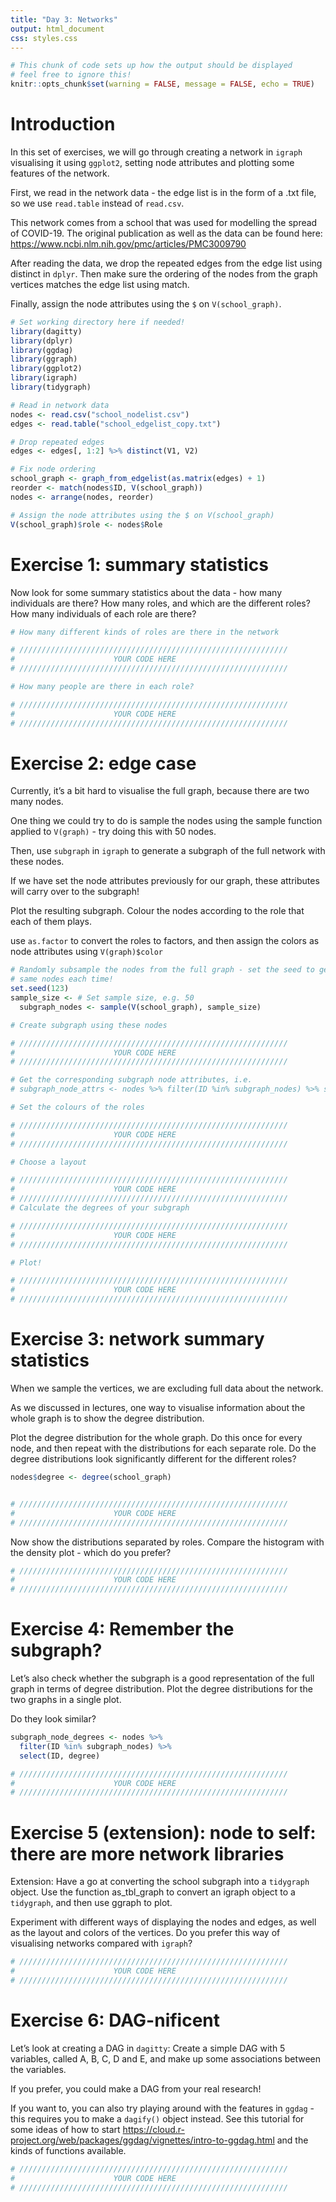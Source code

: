 ```yaml
---
title: "Day 3: Networks"
output: html_document
css: styles.css
---
```


```r
# This chunk of code sets up how the output should be displayed
# feel free to ignore this!
knitr::opts_chunk$set(warning = FALSE, message = FALSE, echo = TRUE)
```

# Introduction

In this set of exercises, we will go through creating a network in ```igraph``` visualising it
using ```ggplot2```, setting node attributes and plotting some features of the network.

First, we read in the network data - the edge list is in the form of a .txt file, so we
use ```read.table``` instead of ```read.csv```.

This network comes from a school that was used for modelling the spread of COVID-19.
The original publication as well as the data can be found here:
<https://www.ncbi.nlm.nih.gov/pmc/articles/PMC3009790>

After reading the data, we drop the repeated edges from the edge list using distinct
in ```dplyr```. Then make sure the ordering of the nodes from the graph vertices matches
the edge list using match.

Finally, assign the node attributes using the ```$``` on ```V(school_graph)```.

```r
# Set working directory here if needed!
library(dagitty)
library(dplyr)
library(ggdag)
library(ggraph)
library(ggplot2)
library(igraph)
library(tidygraph)

# Read in network data
nodes <- read.csv("school_nodelist.csv")
edges <- read.table("school_edgelist_copy.txt")

# Drop repeated edges
edges <- edges[, 1:2] %>% distinct(V1, V2)

# Fix node ordering
school_graph <- graph_from_edgelist(as.matrix(edges) + 1)
reorder <- match(nodes$ID, V(school_graph))
nodes <- arrange(nodes, reorder)

# Assign the node attributes using the $ on V(school_graph)
V(school_graph)$role <- nodes$Role
```

# Exercise 1: summary statistics

Now look for some summary statistics about the data - how many individuals are there?
How many roles, and which are the different roles? How many individuals of each role are there?

```r
# How many different kinds of roles are there in the network

# ////////////////////////////////////////////////////////////
#                      YOUR CODE HERE
# ////////////////////////////////////////////////////////////

# How many people are there in each role?

# ////////////////////////////////////////////////////////////
#                      YOUR CODE HERE
# ////////////////////////////////////////////////////////////
```

# Exercise 2: edge case

Currently, it's a bit hard to visualise the full graph, because there are two many nodes.

One thing we could try to do is sample the nodes using the sample function applied
to ```V(graph)``` - try doing this with 50 nodes.

Then, use ```subgraph``` in ```igraph``` to generate a subgraph of the full network with these nodes.

If we have set the node attributes previously for our graph, these attributes will carry over to the subgraph!

Plot the resulting subgraph. Colour the nodes according to the role that each of them plays.

<p class="hint">
use ```as.factor``` to convert the roles to factors, and then assign the colors as node attributes using ```V(graph)$color```
<p>

```r
# Randomly subsample the nodes from the full graph - set the seed to get the
# same nodes each time!
set.seed(123)
sample_size <- # Set sample size, e.g. 50
  subgraph_nodes <- sample(V(school_graph), sample_size)

# Create subgraph using these nodes

# ////////////////////////////////////////////////////////////
#                      YOUR CODE HERE
# ////////////////////////////////////////////////////////////

# Get the corresponding subgraph node attributes, i.e.
# subgraph_node_attrs <- nodes %>% filter(ID %in% subgraph_nodes) %>% select(ID, Role)

# Set the colours of the roles

# ////////////////////////////////////////////////////////////
#                      YOUR CODE HERE
# ////////////////////////////////////////////////////////////

# Choose a layout

# ////////////////////////////////////////////////////////////
#                      YOUR CODE HERE
# ////////////////////////////////////////////////////////////
# Calculate the degrees of your subgraph

# ////////////////////////////////////////////////////////////
#                      YOUR CODE HERE
# ////////////////////////////////////////////////////////////

# Plot!

# ////////////////////////////////////////////////////////////
#                      YOUR CODE HERE
# ////////////////////////////////////////////////////////////
```

# Exercise 3: network summary statistics

When we sample the vertices, we are excluding full data about the network.

As we discussed in lectures, one way to visualise information about the whole
graph is to show the degree distribution.

Plot the degree distribution for the whole graph. Do this once for every node,
and then repeat with the distributions for each separate role. Do the degree
distributions look significantly different for the different roles?

```r
nodes$degree <- degree(school_graph)


# ////////////////////////////////////////////////////////////
#                      YOUR CODE HERE
# ////////////////////////////////////////////////////////////
```

Now show the distributions separated by roles. Compare the histogram with the density plot -
which do you prefer?

```r
# ////////////////////////////////////////////////////////////
#                      YOUR CODE HERE
# ////////////////////////////////////////////////////////////
```

# Exercise 4: Remember the subgraph?

Let's also check whether the subgraph is a good representation of the full graph in terms
of degree distribution. Plot the degree distributions for the two graphs in a single plot.

Do they look similar?

```r
subgraph_node_degrees <- nodes %>%
  filter(ID %in% subgraph_nodes) %>%
  select(ID, degree)

# ////////////////////////////////////////////////////////////
#                      YOUR CODE HERE
# ////////////////////////////////////////////////////////////
```

# Exercise 5 (extension): node to self: there are more network libraries

Extension: Have a go at converting the school subgraph into a ```tidygraph``` object. Use the function
as_tbl_graph to convert an igraph object to a ```tidygraph```, and then use ggraph to plot.

Experiment with different ways of displaying the nodes and edges, as well as the layout and
colors of the vertices. Do you prefer this way of visualising networks compared with ```igraph```?


```r
# ////////////////////////////////////////////////////////////
#                      YOUR CODE HERE
# ////////////////////////////////////////////////////////////
```

# Exercise 6: DAG-nificent

Let's look at creating a DAG in ```dagitty```: Create a simple DAG with 5 variables,
called A, B, C, D and E, and make up some associations between the variables.

If you prefer, you could make a DAG from your real research!

If you want to, you can also try playing around with the features in ```ggdag``` - this
requires you to make a ```dagify()``` object instead. See this tutorial for some ideas
of how to start <https://cloud.r-project.org/web/packages/ggdag/vignettes/intro-to-ggdag.html>
and the kinds of functions available.

```r
# ////////////////////////////////////////////////////////////
#                      YOUR CODE HERE
# ////////////////////////////////////////////////////////////
```


